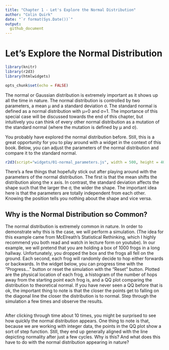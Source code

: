 ```yaml
---
title: "Chapter 1 - Let's Explore the Normal Distribution"
author: "Colin Quirk"
date: "`r format(Sys.Date())`"
output:
  github_document
---
```


# Let's Explore the Normal Distribution

<script src="https://cdnjs.cloudflare.com/ajax/libs/jstat/1.9.1/jstat.js"></script>

```r
library(knitr)
library(r2d3)
library(htmlwidgets)

opts_chunk$set(echo = FALSE)
```


The normal or Gaussian distribution is extremely important as it shows up all the time in nature. The normal distribution is controlled by two parameters, a mean μ and a standard deviation σ. The standard normal is defined as a normal distribution with μ=0 and σ=1. The importance of this special case will be discussed towards the end of this chapter, but intuitively you can think of every other normal distribution as a mutation of the standard normal (where the mutation is defined by μ and σ).

You probably have explored the normal distribution before. Still, this is a great opportunity for you to play around with a widget in the context of this book. Below, you can adjust the parameters of the normal distribution and compare it to the standard normal.

```r
r2d3(script="widgets/01-normal_parameters.js", width = 500, height = 400)
```

There's a few things that hopefully stick out after playing around with the parameters of the normal distribution. The first is that the mean shifts the distribution along the x axis. In contrast, the standard deviation affects the shape such that the larger the σ, the wider the shape. The important idea here is that the parameters are totally independent from each other. Knowing the position tells you nothing about the shape and vice versa.

## Why is the Normal Distribution so Common?

The normal distribution is extremely common in nature. In order to demonstrate why this is the case, we will perform a simulation. (The idea for this example came from McElreath's Statistical Rethinking, which I highly recommend you both read and watch in lecture form on youtube). In our example, we will pretend that you are holding a box of 1000 frogs in a long hallway. Unfortunately, you dropped the box and the frogs all fell on the ground. Each second, each frog will randomly decide to hop either forwards or backwards. In the widget below, you can progress time with the "Progress..." button or reset the simulation with the "Reset" button. Plotted are the physical location of each frog, a histogram of the number of hops away from the starting point each frog is, and a QQ plot comparing the distribution to theoretical normal. If you have never seen a QQ before that is ok, the important thing to note is that the closer the points get to falling on the diagonal line the closer the distribution is to normal. Step through the simulation a few times and observe the results.

```r

```

After clicking through time about 10 times, you might be surprised to see how quickly the normal distribution appears. One thing to note is that, because we are working with integer data, the points in the QQ plot show a sort of step function. Still, they end up generally aligned with the line depicting normality after just a few cycles. Why is this? And what does this have to do with the normal distribution appearing in nature?


